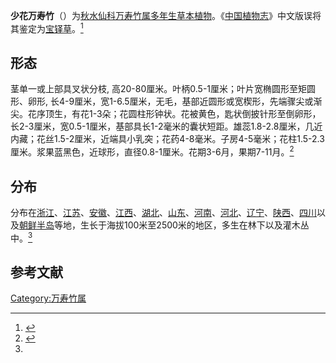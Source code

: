 {{Distinguish|宝铎草}}
{{Speciesbox
| image =Disporum flavens1.jpg
| genus = Disporum
| species = uniflorum
| authority = Baker
}}

'''少花万寿竹'''（{{sn|''Disporum uniflorum''}}）为[[秋水仙科|秋水仙科]][[万寿竹属|万寿竹属]][[多年生草本植物|多年生草本植物]]。《[[中国植物志|中国植物志]]》中文版误将其鉴定为[[宝铎草|宝铎草]]。<ref>{{Cite web|title=少花万寿竹 Disporum uniflorum|url=http://www.iplant.cn/info/Disporum%20uniflorum?t=z|accessdate=2020-04-26|author=中国科学院植物研究所系统与进化植物学国家重点实验室|date=|format=|work=中国植物志|publisher=iPlant.cn 植物智——中国植物物种信息系统|language=|archive-date=2021-04-19|archive-url=https://web.archive.org/web/20210419154602/http://www.iplant.cn/info/Disporum%20uniflorum?t=z}}</ref>

== 形态 ==
茎单一或上部具叉状分枝, 高20-80厘米。叶柄0.5-1厘米；叶片宽椭圆形至矩圆形、卵形, 长4-9厘米，宽1-6.5厘米，无毛，基部近圆形或宽楔形，先端骤尖或渐尖。花序顶生，有花1-3朵；花圆柱形钟状。花被黄色，匙状倒披针形至倒卵形，长2-3厘米，宽0.5-1厘米，基部具长1-2毫米的囊状短距。雄蕊1.8-2.8厘米，几近内藏；花丝1.5-2厘米，近端具小乳突；花药4-8毫米。子房4-5毫米；花柱1.5-2.3厘米。浆果蓝黑色，近球形，直径0.8-1厘米。花期3-6月，果期7-11月。<ref name=":0">{{Cite web|title=''Disporum uniflorum''|url=http://efloras.org/florataxon.aspx?flora_id=2&taxon_id=240001220|accessdate=2020-04-26|author=eFloras|date=|format=|work=Flora of China|publisher=|language=|archive-date=2014-10-25|archive-url=https://web.archive.org/web/20141025111154/http://www.efloras.org/florataxon.aspx?flora_id=2&taxon_id=240001220|dead-url=no}}</ref>

== 分布 ==
分布在[[浙江|浙江]]、[[江苏|江苏]]、[[安徽|安徽]]、[[江西|江西]]、[[湖北|湖北]]、[[山东|山东]]、[[河南|河南]]、[[河北|河北]]、[[辽宁|辽宁]]、[[陕西|陕西]]、[[四川|四川]]以及[[朝鲜半岛|朝鲜半岛]]等地，生长于海拔100米至2500米的地区，多生在林下以及灌木丛中。<ref name=":0" />

== 参考文献 ==
<references />


{{commons category|Disporum uniflorum}}
{{Taxonbar|from=Q15509171}}

[[Category:万寿竹属|Category:万寿竹属]]


{{植物小作品}}